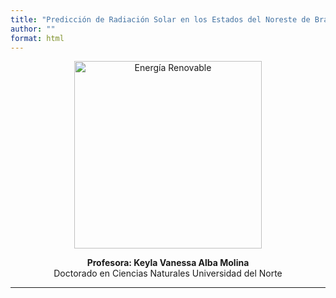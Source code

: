 ---
title: "Predicción de Radiación Solar en los Estados del Noreste de Brasil Utilizando Técnicas Híbridas Basadas en Transformada Wavelet Discreta, ARIMA y Redes Neuronales Artificiales (ANN)"
author: ""
format: html
---


<div style="text-align: center;">
  <img src="figures/renovable.jpg" alt="Energía Renovable" width="300">
  <p><strong>Profesora: Keyla Vanessa Alba Molina</strong><br>
  Doctorado en Ciencias Naturales Universidad del Norte</p>
</div>


---

